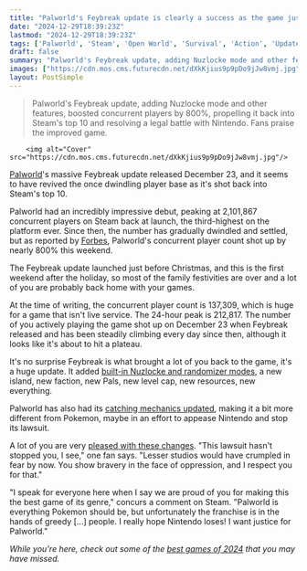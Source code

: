 ```yaml
---
title: "Palworld's Feybreak update is clearly a success as the game just hit its highest concurrent player count since launch"
date: "2024-12-29T18:39:23Z"
lastmod: "2024-12-29T18:39:23Z"
tags: ['Palworld', 'Steam', 'Open World', 'Survival', 'Action', 'Update', 'Feybreak', 'Nuzlocke', 'Multiplayer']
draft: false
summary: "Palworld's Feybreak update, adding Nuzlocke mode and other features,  boosted concurrent players by 800%, propelling it back into Steam's top 10 and resolving a legal battle with Nintendo.  Fans praise the improved game."
images: ["https://cdn.mos.cms.futurecdn.net/dXkKjius9p9pDo9jJw8vmj.jpg"]
layout: PostSimple
---
```

> Palworld's Feybreak update, adding Nuzlocke mode and other features,  boosted concurrent players by 800%, propelling it back into Steam's top 10 and resolving a legal battle with Nintendo.  Fans praise the improved game.


        <img alt="Cover" src="https://cdn.mos.cms.futurecdn.net/dXkKjius9p9pDo9jJw8vmj.jpg"/>
        
[<u>Palworld</u>](https://www.gamesradar.com/games/action/palworld-guide/)'s massive Feybreak update released December 23, and it seems to have revived the once dwindling player base as it's shot back into Steam's top 10.

Palworld had an incredibly impressive debut, peaking at 2,101,867 concurrent players on Steam back at launch, the third-highest on the platform ever. Since then, the number has gradually dwindled and settled, but as reported by [<u>Forbes</u>](https://www.forbes.com/sites/paultassi/2024/12/28/palworld-feybreak-draws-200000-concurrent-players-now-in-steams-top-10/), Palworld's concurrent player count shot up by nearly 800% this weekend. 

The Feybreak update launched just before Christmas, and this is the first weekend after the holiday, so most of the family festivities are over and a lot of you are probably back home with your games.

At the time of writing, the concurrent player count is 137,309, which is huge for a game that isn't live service. The 24-hour peak is 212,817. The number of you actively playing the game shot up on December 23 when Feybreak released and has been steadily climbing every day since then, although it looks like it's about to hit a plateau.

It's no surprise Feybreak is what brought a lot of you back to the game, it's a huge update. It added [<u>built-in Nuzlocke and randomizer modes</u>](https://www.gamesradar.com/games/open-world/palworlds-feybreak-update-adds-a-built-in-nuzlocke-mode-to-the-open-world-survival-game-and-a-taste-of-next-years-terraria-crossover/), a new island, new faction, new Pals, new level cap, new resources, new everything.

Palworld has also had its [<u>catching mechanics updated</u>](https://www.gamesradar.com/games/survival/a-mysterious-palworld-update-appears-to-make-a-change-designed-to-get-around-the-survival-games-legal-battle-with-nintendo/), making it a bit more different from Pokemon, maybe in an effort to appease Nintendo and stop its lawsuit.

A lot of you are very [<u>pleased with these changes</u>](https://www.gamesradar.com/games/survival/palworld-drops-a-massive-update-that-further-distances-the-survival-game-from-pokemon-following-the-nintendo-lawsuit-and-fans-couldnt-be-more-proud-justice-for-palworld/). "This lawsuit hasn't stopped you, I see," one fan says. "Lesser studios would have crumpled in fear by now. You show bravery in the face of oppression, and I respect you for that."

"I speak for everyone here when I say we are proud of you for making this the best game of its genre," concurs a comment on Steam. "Palworld is everything Pokemon should be, but unfortunately the franchise is in the hands of greedy [...] people. I really hope Nintendo loses! I want justice for Palworld."

*While you're here, check out some of the *[<u><em>best games of 2024</em></u>](https://www.gamesradar.com/games/best-games-2024-game-of-the-year-awards-goty/)* that you may have missed.*
        